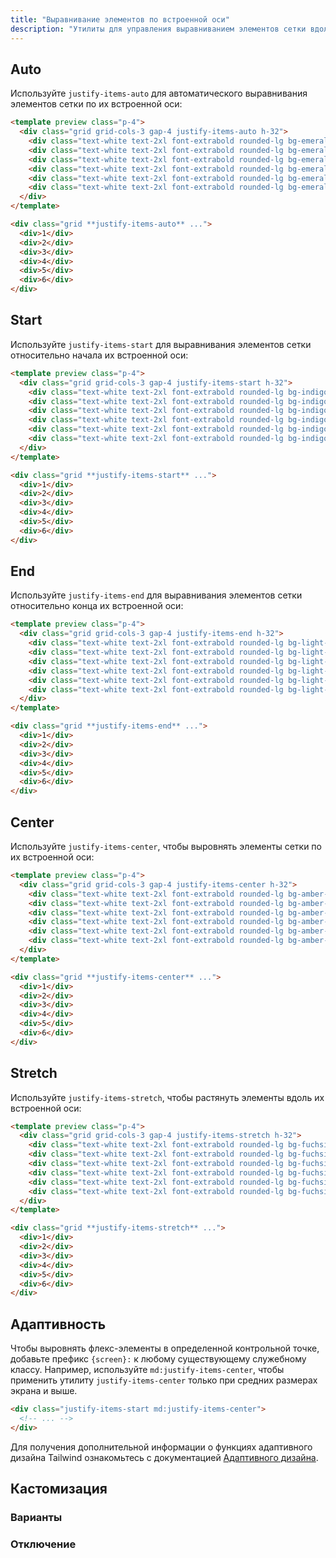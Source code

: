 ```yaml
---
title: "Выравнивание элементов по встроенной оси"
description: "Утилиты для управления выравниванием элементов сетки вдоль их встроенной оси."
---
```




## Auto

Используйте `justify-items-auto` для автоматического выравнивания элементов сетки по их встроенной оси:

```html emerald
<template preview class="p-4">
  <div class="grid grid-cols-3 gap-4 justify-items-auto h-32">
    <div class="text-white text-2xl font-extrabold rounded-lg bg-emerald-500 flex justify-center items-center">1</div>
    <div class="text-white text-2xl font-extrabold rounded-lg bg-emerald-500 flex justify-center items-center">2</div>
    <div class="text-white text-2xl font-extrabold rounded-lg bg-emerald-500 flex justify-center items-center">3</div>
    <div class="text-white text-2xl font-extrabold rounded-lg bg-emerald-500 flex justify-center items-center">4</div>
    <div class="text-white text-2xl font-extrabold rounded-lg bg-emerald-500 flex justify-center items-center">5</div>
    <div class="text-white text-2xl font-extrabold rounded-lg bg-emerald-500 flex justify-center items-center">6</div>
  </div>
</template>

<div class="grid **justify-items-auto** ...">
  <div>1</div>
  <div>2</div>
  <div>3</div>
  <div>4</div>
  <div>5</div>
  <div>6</div>
</div>
```

## Start

Используйте `justify-items-start` для выравнивания элементов сетки относительно начала их встроенной оси:

```html indigo
<template preview class="p-4">
  <div class="grid grid-cols-3 gap-4 justify-items-start h-32">
    <div class="text-white text-2xl font-extrabold rounded-lg bg-indigo-500 flex justify-center items-center w-16">1</div>
    <div class="text-white text-2xl font-extrabold rounded-lg bg-indigo-500 flex justify-center items-center w-16">2</div>
    <div class="text-white text-2xl font-extrabold rounded-lg bg-indigo-500 flex justify-center items-center w-16">3</div>
    <div class="text-white text-2xl font-extrabold rounded-lg bg-indigo-500 flex justify-center items-center w-16">4</div>
    <div class="text-white text-2xl font-extrabold rounded-lg bg-indigo-500 flex justify-center items-center w-16">5</div>
    <div class="text-white text-2xl font-extrabold rounded-lg bg-indigo-500 flex justify-center items-center w-16">6</div>
  </div>
</template>

<div class="grid **justify-items-start** ...">
  <div>1</div>
  <div>2</div>
  <div>3</div>
  <div>4</div>
  <div>5</div>
  <div>6</div>
</div>
```

## End

Используйте `justify-items-end` для выравнивания элементов сетки относительно конца их встроенной оси:

```html lightBlue
<template preview class="p-4">
  <div class="grid grid-cols-3 gap-4 justify-items-end h-32">
    <div class="text-white text-2xl font-extrabold rounded-lg bg-light-blue-500 flex justify-center items-center w-16">1</div>
    <div class="text-white text-2xl font-extrabold rounded-lg bg-light-blue-500 flex justify-center items-center w-16">2</div>
    <div class="text-white text-2xl font-extrabold rounded-lg bg-light-blue-500 flex justify-center items-center w-16">3</div>
    <div class="text-white text-2xl font-extrabold rounded-lg bg-light-blue-500 flex justify-center items-center w-16">4</div>
    <div class="text-white text-2xl font-extrabold rounded-lg bg-light-blue-500 flex justify-center items-center w-16">5</div>
    <div class="text-white text-2xl font-extrabold rounded-lg bg-light-blue-500 flex justify-center items-center w-16">6</div>
  </div>
</template>

<div class="grid **justify-items-end** ...">
  <div>1</div>
  <div>2</div>
  <div>3</div>
  <div>4</div>
  <div>5</div>
  <div>6</div>
</div>
```

## Center

Используйте `justify-items-center`, чтобы выровнять элементы сетки по их встроенной оси:

```html amber
<template preview class="p-4">
  <div class="grid grid-cols-3 gap-4 justify-items-center h-32">
    <div class="text-white text-2xl font-extrabold rounded-lg bg-amber-500 flex justify-center items-center w-16">1</div>
    <div class="text-white text-2xl font-extrabold rounded-lg bg-amber-500 flex justify-center items-center w-16">2</div>
    <div class="text-white text-2xl font-extrabold rounded-lg bg-amber-500 flex justify-center items-center w-16">3</div>
    <div class="text-white text-2xl font-extrabold rounded-lg bg-amber-500 flex justify-center items-center w-16">4</div>
    <div class="text-white text-2xl font-extrabold rounded-lg bg-amber-500 flex justify-center items-center w-16">5</div>
    <div class="text-white text-2xl font-extrabold rounded-lg bg-amber-500 flex justify-center items-center w-16">6</div>
  </div>
</template>

<div class="grid **justify-items-center** ...">
  <div>1</div>
  <div>2</div>
  <div>3</div>
  <div>4</div>
  <div>5</div>
  <div>6</div>
</div>
```

## Stretch

Используйте `justify-items-stretch`, чтобы растянуть элементы вдоль их встроенной оси:

```html fuchsia
<template preview class="p-4">
  <div class="grid grid-cols-3 gap-4 justify-items-stretch h-32">
    <div class="text-white text-2xl font-extrabold rounded-lg bg-fuchsia-500 flex justify-center items-center">1</div>
    <div class="text-white text-2xl font-extrabold rounded-lg bg-fuchsia-500 flex justify-center items-center">2</div>
    <div class="text-white text-2xl font-extrabold rounded-lg bg-fuchsia-500 flex justify-center items-center">3</div>
    <div class="text-white text-2xl font-extrabold rounded-lg bg-fuchsia-500 flex justify-center items-center">4</div>
    <div class="text-white text-2xl font-extrabold rounded-lg bg-fuchsia-500 flex justify-center items-center">5</div>
    <div class="text-white text-2xl font-extrabold rounded-lg bg-fuchsia-500 flex justify-center items-center">6</div>
  </div>
</template>

<div class="grid **justify-items-stretch** ...">
  <div>1</div>
  <div>2</div>
  <div>3</div>
  <div>4</div>
  <div>5</div>
  <div>6</div>
</div>
```

## Адаптивность

Чтобы выровнять флекс-элементы в определенной контрольной точке, добавьте префикс `{screen}:` к любому существующему служебному классу. Например, используйте `md:justify-items-center`, чтобы применить утилиту `justify-items-center` только при средних размерах экрана и выше.

```html
<div class="justify-items-start md:justify-items-center">
  <!-- ... -->
</div>
```

Для получения дополнительной информации о функциях адаптивного дизайна Tailwind ознакомьтесь с документацией [Адаптивного дизайна](/docs/responsive-design).

## Кастомизация

### Варианты

<Variants plugin="justifyItems" name="justify-items" />

### Отключение

<Disabling plugin="justifyItems" name="justify-items" />
